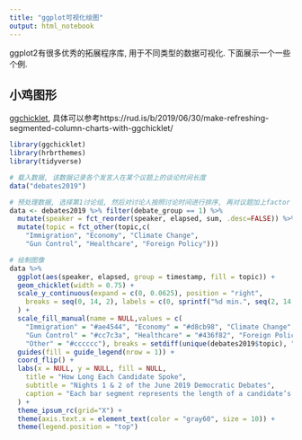 ```yaml
---
title: "ggplot可视化绘图"
output: html_notebook
---
```


ggplot2有很多优秀的拓展程序库, 用于不同类型的数据可视化. 下面展示一个一些个例.

## 小鸡图形

[ggchicklet](https://cinc.rud.is/web/packages/ggchicklet/), 具体可以参考https://rud.is/b/2019/06/30/make-refreshing-segmented-column-charts-with-ggchicklet/

```r
library(ggchicklet)
library(hrbrthemes)
library(tidyverse)

# 载入数据, 该数据记录各个发言人在某个议题上的谈论时间长度
data("debates2019")

# 预处理数据, 选择第1讨论组, 然后对讨论人按照讨论时间进行排序, 再对议题加上factor levels
data <- debates2019 %>% filter(debate_group == 1) %>% 
  mutate(speaker = fct_reorder(speaker, elapsed, sum, .desc=FALSE)) %>%
  mutate(topic = fct_other(topic,c(
    "Immigration", "Economy", "Climate Change", 
    "Gun Control", "Healthcare", "Foreign Policy")))

# 绘制图像
data %>%
  ggplot(aes(speaker, elapsed, group = timestamp, fill = topic)) +
  geom_chicklet(width = 0.75) +
  scale_y_continuous(expand = c(0, 0.0625), position = "right",
    breaks = seq(0, 14, 2), labels = c(0, sprintf("%d min.", seq(2, 14, 2)))
  ) +
  scale_fill_manual(name = NULL,values = c(
    "Immigration" = "#ae4544", "Economy" = "#d8cb98", "Climate Change" = "#a4ad6f",
    "Gun Control" = "#cc7c3a", "Healthcare" = "#436f82", "Foreign Policy" = "#7c5981",
    "Other" = "#cccccc"), breaks = setdiff(unique(debates2019$topic), "Other")) +
  guides(fill = guide_legend(nrow = 1)) +
  coord_flip() +
  labs(x = NULL, y = NULL, fill = NULL,
    title = "How Long Each Candidate Spoke",
    subtitle = "Nights 1 & 2 of the June 2019 Democratic Debates",
    caption = "Each bar segment represents the length of a candidate’s response to a question.\n\nOriginals <https://www.nytimes.com/interactive/2019/admin/100000006581096.embedded.html?>\n<https://www.nytimes.com/interactive/2019/admin/100000006584572.embedded.html?>\nby @nytimes Weiyi Cai, Jason Kao, Jasmine C. Lee, Alicia Parlapiano and Jugal K. Patel\n\n#rstats reproduction by @hrbrmstr"
  ) +
  theme_ipsum_rc(grid="X") +
  theme(axis.text.x = element_text(color = "gray60", size = 10)) +
  theme(legend.position = "top")
```
